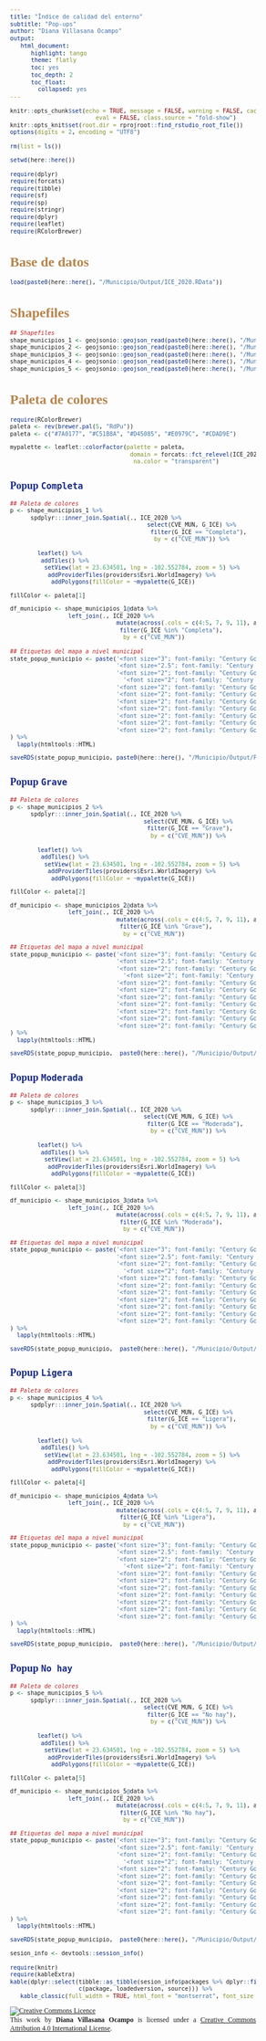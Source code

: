 ```yaml
---
title: "Índice de calidad del entorno"
subtitle: "Pop-ups"
author: "Diana Villasana Ocampo"
output:
   html_document:
      highlight: tango
      theme: flatly
      toc: yes
      toc_depth: 2
      toc_float:
        collapsed: yes
---
```

\usepackage{color}

```{=html}
<style>
code.r{
  font-size: 10px;
}
pre {
  font-size: 12px
}
</style>

<style>
body {
text-align: justify;
font-style: normal;
font-family: "Century Gothic";
font-size: 12px
}
h1.title {
  font-size: 40px;
  color: #000D3B;
}
h1 {
  color: #B6854D;
}
h2 {
  color: #172984;
}
h3 {
  color: #172984;
}
</style>
```

```{=html}
<style>
.nav>li>a {
    position: relative;
    display: block;
    padding: 10px 15px;
    color: #0A2687;
}
.nav-pills>li.active>a, .nav-pills>li.active>a:hover, .nav-pills>li.active>a:focus {
    color: #ffffff;
    background-color: #09C2BC;
}
</style>
```

```r
knitr::opts_chunk$set(echo = TRUE, message = FALSE, warning = FALSE, cache = FALSE, cache.lazy = FALSE, 
                         eval = FALSE, class.source = "fold-show")
knitr::opts_knit$set(root.dir = rprojroot::find_rstudio_root_file())
options(digits = 2, encoding = "UTF8")
```   
 

```r
rm(list = ls())
```

```r
setwd(here::here())
```


```r
require(dplyr)
require(forcats)
require(tibble)
require(sf)
require(sp)
require(stringr)
require(dplyr)
require(leaflet)
require(RColorBrewer)
```

# Base de datos   

```r
load(paste0(here::here(), "/Municipio/Output/ICE_2020.RData"))
```


# Shapefiles 

```r
## Shapefiles
shape_municipios_1 <- geojsonio::geojson_read(paste0(here::here(), "/Municipio/Output/Shapes/municipios_1_json.geojson"), what = "sp") 
shape_municipios_2 <- geojsonio::geojson_read(paste0(here::here(), "/Municipio/Output/Shapes/municipios_2_json.geojson"), what = "sp") 
shape_municipios_3 <- geojsonio::geojson_read(paste0(here::here(), "/Municipio/Output/Shapes/municipios_3_json.geojson"), what = "sp") 
shape_municipios_4 <- geojsonio::geojson_read(paste0(here::here(), "/Municipio/Output/Shapes/municipios_4_json.geojson"), what = "sp") 
shape_municipios_5 <- geojsonio::geojson_read(paste0(here::here(), "/Municipio/Output/Shapes/municipios_5_json.geojson"), what = "sp") 
```


# Paleta de colores 

```r
require(RColorBrewer)
paleta <- rev(brewer.pal(5, "RdPu"))
paleta <- c("#7A0177", "#C51B8A", "#D45085", "#E0979C", "#CDAD9E")

mypalette <- leaflet::colorFactor(palette = paleta, 
                                   domain = forcats::fct_relevel(ICE_2020$G_ICE, c("Completa", "Grave", "Moderada", "Ligera", "No hay")), 
                                    na.color = "transparent")
```


## Popup `Completa`

```r
## Paleta de colores                         
p <- shape_municipios_1 %>%
      spdplyr:::inner_join.Spatial(., ICE_2020 %>% 
                                        select(CVE_MUN, G_ICE) %>%
                                         filter(G_ICE == "Completa"),
                                          by = c("CVE_MUN")) %>%
      
        leaflet() %>% 
         addTiles() %>% 
          setView(lat = 23.634501, lng = -102.552784, zoom = 5) %>%
           addProviderTiles(providers$Esri.WorldImagery) %>%
            addPolygons(fillColor = ~mypalette(G_ICE))

fillColor <- paleta[1]

df_municipio <- shape_municipios_1@data %>%
                 left_join(., ICE_2020 %>% 
                               mutate(across(.cols = c(4:5, 7, 9, 11), as.numeric)) %>%
                                filter(G_ICE %in% "Completa"),
                                 by = c("CVE_MUN"))
                                                
## Etiquetas del mapa a nivel municipal 
state_popup_municipio <- paste('<font size="3"; font-family: "Century Gothic"><strong>',"Estado:",'</strong>','<strong>', df_municipio$NOM_ENT,'</strong></font>','<br/>',
                               '<font size="2.5"; font-family: "Century Gothic"><strong>',"Municipio:",'</strong>','<strong>', df_municipio$NOM_MUN,'</strong></font>','<br/>',
                               '<font size="2"; font-family: "Century Gothic"><strong>',"Población Total:",'</strong></font>','<font size="2"; font-family: "Century Gothic"; color=', fillColor,'><strong>', formatC(df_municipio$POBTOT, format = "f", big.mark = " ", digits = 0),'</strong></font>','<br/>',
                                 '<font size="2"; font-family: "Century Gothic"><strong>',"Grado de Calidad del Entorno:",'</strong></font>','<font size="2"; font-family: "Century Gothic"; color=', fillColor,'><strong>', df_municipio$G_ICE,'</strong></font>','<br/>',
                               '<font size="2"; font-family: "Century Gothic"><strong>',"Índice de Calidad del Entorno (ICE):",'</strong></font>','<font size="2"; font-family: "Century Gothic"; color=', fillColor,'><strong>', format(round(df_municipio$ICE, 2), nsmall = 1),'</strong></font>','<br/>',
                               '<font size="2"; font-family: "Century Gothic"><strong>',"Grado de marginación:",'</strong></font>','<font size="2"; font-family: "Century Gothic"; color=', fillColor,'><strong>', df_municipio$GM_2020,'</strong></font>','<br/>',
                               '<font size="2"; font-family: "Century Gothic"><strong>',"Índice de marginación:",'</strong></font>','<font size="2"; font-family: "Century Gothic"; color=', fillColor,'><strong>', format(round(df_municipio$IM_2020, 2), nsmall = 1),'</strong></font>','<br/>',
                               '<font size="2"; font-family: "Century Gothic"><strong>',"Grado de equipamiento:",'</strong></font>','<font size="2"; font-family: "Century Gothic"; color=', fillColor,'><strong>', df_municipio$G_IE,'</strong></font>','<br/>',
                               '<font size="2"; font-family: "Century Gothic"><strong>',"Índice de equipamiento:",'</strong></font>','<font size="2"; font-family: "Century Gothic"; color=', fillColor,'><strong>', format(round(df_municipio$IE, 2), nsmall = 1),'</strong></font>','<br/>',
                               '<font size="2"; font-family: "Century Gothic"><strong>',"Grado de accesibilidad:",'</strong></font>','<font size="2"; font-family: "Century Gothic"; color=', fillColor,'><strong>', df_municipio$GACC,'</strong></font>','<br/>',
                               '<font size="2"; font-family: "Century Gothic"><strong>',"Índice de accesibilidad:",'</strong></font>','<font size="2"; font-family: "Century Gothic"; color=', fillColor,'><strong>', format(round(df_municipio$IAL, 2), nsmall = 1),'</strong></font>','<br/>'
) %>% 
  lapply(htmltools::HTML)

saveRDS(state_popup_municipio, paste0(here::here(), "/Municipio/Output/PopUp/state_popup_municipio1.RDS"))
```

## Popup `Grave`

```r
## Paleta de colores                         
p <- shape_municipios_2 %>%
      spdplyr:::inner_join.Spatial(., ICE_2020 %>% 
                                       select(CVE_MUN, G_ICE) %>%
                                        filter(G_ICE == "Grave"),
                                         by = c("CVE_MUN")) %>%
      
        leaflet() %>% 
         addTiles() %>% 
          setView(lat = 23.634501, lng = -102.552784, zoom = 5) %>%
           addProviderTiles(providers$Esri.WorldImagery) %>%
            addPolygons(fillColor = ~mypalette(G_ICE))

fillColor <- paleta[2]

df_municipio <- shape_municipios_2@data %>%
                 left_join(., ICE_2020 %>% 
                               mutate(across(.cols = c(4:5, 7, 9, 11), as.numeric)) %>%
                                filter(G_ICE %in% "Grave"),
                                 by = c("CVE_MUN"))

## Etiquetas del mapa a nivel municipal 
state_popup_municipio <- paste('<font size="3"; font-family: "Century Gothic"><strong>',"Estado:",'</strong>','<strong>', df_municipio$NOM_ENT,'</strong></font>','<br/>',
                               '<font size="2.5"; font-family: "Century Gothic"><strong>',"Municipio:",'</strong>','<strong>', df_municipio$NOM_MUN,'</strong></font>','<br/>',
                               '<font size="2"; font-family: "Century Gothic"><strong>',"Población Total:",'</strong></font>','<font size="2"; font-family: "Century Gothic"; color=', fillColor,'><strong>', formatC(df_municipio$POBTOT, format = "f", big.mark = " ", digits = 0),'</strong></font>','<br/>',
                                 '<font size="2"; font-family: "Century Gothic"><strong>',"Grado de Calidad del Entorno:",'</strong></font>','<font size="2"; font-family: "Century Gothic"; color=', fillColor,'><strong>', df_municipio$G_ICE,'</strong></font>','<br/>',
                               '<font size="2"; font-family: "Century Gothic"><strong>',"Índice de Calidad del Entorno (ICE):",'</strong></font>','<font size="2"; font-family: "Century Gothic"; color=', fillColor,'><strong>', format(round(df_municipio$ICE, 2), nsmall = 1),'</strong></font>','<br/>',
                               '<font size="2"; font-family: "Century Gothic"><strong>',"Grado de marginación:",'</strong></font>','<font size="2"; font-family: "Century Gothic"; color=', fillColor,'><strong>', df_municipio$GM_2020,'</strong></font>','<br/>',
                               '<font size="2"; font-family: "Century Gothic"><strong>',"Índice de marginación:",'</strong></font>','<font size="2"; font-family: "Century Gothic"; color=', fillColor,'><strong>', format(round(df_municipio$IM_2020, 2), nsmall = 1),'</strong></font>','<br/>',
                               '<font size="2"; font-family: "Century Gothic"><strong>',"Grado de equipamiento:",'</strong></font>','<font size="2"; font-family: "Century Gothic"; color=', fillColor,'><strong>', df_municipio$G_IE,'</strong></font>','<br/>',
                               '<font size="2"; font-family: "Century Gothic"><strong>',"Índice de equipamiento:",'</strong></font>','<font size="2"; font-family: "Century Gothic"; color=', fillColor,'><strong>', format(round(df_municipio$IE, 2), nsmall = 1),'</strong></font>','<br/>',
                               '<font size="2"; font-family: "Century Gothic"><strong>',"Grado de accesibilidad:",'</strong></font>','<font size="2"; font-family: "Century Gothic"; color=', fillColor,'><strong>', df_municipio$GACC,'</strong></font>','<br/>',
                               '<font size="2"; font-family: "Century Gothic"><strong>',"Índice de accesibilidad:",'</strong></font>','<font size="2"; font-family: "Century Gothic"; color=', fillColor,'><strong>', format(round(df_municipio$IAL, 2), nsmall = 1),'</strong></font>','<br/>'
) %>% 
  lapply(htmltools::HTML)

saveRDS(state_popup_municipio,  paste0(here::here(), "/Municipio/Output/PopUp/state_popup_municipio2.RDS"))
```

## Popup `Moderada`

```r
## Paleta de colores                         
p <- shape_municipios_3 %>%
      spdplyr:::inner_join.Spatial(., ICE_2020 %>% 
                                       select(CVE_MUN, G_ICE) %>%
                                        filter(G_ICE == "Moderada"),
                                         by = c("CVE_MUN")) %>%
      
        leaflet() %>% 
         addTiles() %>% 
          setView(lat = 23.634501, lng = -102.552784, zoom = 5) %>%
           addProviderTiles(providers$Esri.WorldImagery) %>%
            addPolygons(fillColor = ~mypalette(G_ICE))

fillColor <- paleta[3]

df_municipio <- shape_municipios_3@data %>%
                 left_join(., ICE_2020 %>% 
                               mutate(across(.cols = c(4:5, 7, 9, 11), as.numeric)) %>%
                                filter(G_ICE %in% "Moderada"),
                                 by = c("CVE_MUN"))

## Etiquetas del mapa a nivel municipal 
state_popup_municipio <- paste('<font size="3"; font-family: "Century Gothic"><strong>',"Estado:",'</strong>','<strong>', df_municipio$NOM_ENT,'</strong></font>','<br/>',
                               '<font size="2.5"; font-family: "Century Gothic"><strong>',"Municipio:",'</strong>','<strong>', df_municipio$NOM_MUN,'</strong></font>','<br/>',
                               '<font size="2"; font-family: "Century Gothic"><strong>',"Población Total:",'</strong></font>','<font size="2"; font-family: "Century Gothic"; color=', fillColor,'><strong>', formatC(df_municipio$POBTOT, format = "f", big.mark = " ", digits = 0),'</strong></font>','<br/>',
                                 '<font size="2"; font-family: "Century Gothic"><strong>',"Grado de Calidad del Entorno:",'</strong></font>','<font size="2"; font-family: "Century Gothic"; color=', fillColor,'><strong>', df_municipio$G_ICE,'</strong></font>','<br/>',
                               '<font size="2"; font-family: "Century Gothic"><strong>',"Índice de Calidad del Entorno (ICE):",'</strong></font>','<font size="2"; font-family: "Century Gothic"; color=', fillColor,'><strong>', format(round(df_municipio$ICE, 2), nsmall = 1),'</strong></font>','<br/>',
                               '<font size="2"; font-family: "Century Gothic"><strong>',"Grado de marginación:",'</strong></font>','<font size="2"; font-family: "Century Gothic"; color=', fillColor,'><strong>', df_municipio$GM_2020,'</strong></font>','<br/>',
                               '<font size="2"; font-family: "Century Gothic"><strong>',"Índice de marginación:",'</strong></font>','<font size="2"; font-family: "Century Gothic"; color=', fillColor,'><strong>', format(round(df_municipio$IM_2020, 2), nsmall = 1),'</strong></font>','<br/>',
                               '<font size="2"; font-family: "Century Gothic"><strong>',"Grado de equipamiento:",'</strong></font>','<font size="2"; font-family: "Century Gothic"; color=', fillColor,'><strong>', df_municipio$G_IE,'</strong></font>','<br/>',
                               '<font size="2"; font-family: "Century Gothic"><strong>',"Índice de equipamiento:",'</strong></font>','<font size="2"; font-family: "Century Gothic"; color=', fillColor,'><strong>', format(round(df_municipio$IE, 2), nsmall = 1),'</strong></font>','<br/>',
                               '<font size="2"; font-family: "Century Gothic"><strong>',"Grado de accesibilidad:",'</strong></font>','<font size="2"; font-family: "Century Gothic"; color=', fillColor,'><strong>', df_municipio$GACC,'</strong></font>','<br/>',
                               '<font size="2"; font-family: "Century Gothic"><strong>',"Índice de accesibilidad:",'</strong></font>','<font size="2"; font-family: "Century Gothic"; color=', fillColor,'><strong>', format(round(df_municipio$IAL, 2), nsmall = 1),'</strong></font>','<br/>'
) %>% 
  lapply(htmltools::HTML)

saveRDS(state_popup_municipio,  paste0(here::here(), "/Municipio/Output/PopUp/state_popup_municipio3.RDS"))
```

## Popup `Ligera`

```r
## Paleta de colores                         
p <- shape_municipios_4 %>%
      spdplyr:::inner_join.Spatial(., ICE_2020 %>% 
                                       select(CVE_MUN, G_ICE) %>%
                                        filter(G_ICE == "Ligera"),
                                         by = c("CVE_MUN")) %>%
      
        leaflet() %>% 
         addTiles() %>% 
          setView(lat = 23.634501, lng = -102.552784, zoom = 5) %>%
           addProviderTiles(providers$Esri.WorldImagery) %>%
            addPolygons(fillColor = ~mypalette(G_ICE))

fillColor <- paleta[4]

df_municipio <- shape_municipios_4@data %>%
                 left_join(., ICE_2020 %>% 
                               mutate(across(.cols = c(4:5, 7, 9, 11), as.numeric)) %>%
                                filter(G_ICE %in% "Ligera"),
                                 by = c("CVE_MUN"))

## Etiquetas del mapa a nivel municipal 
state_popup_municipio <- paste('<font size="3"; font-family: "Century Gothic"><strong>',"Estado:",'</strong>','<strong>', df_municipio$NOM_ENT,'</strong></font>','<br/>',
                               '<font size="2.5"; font-family: "Century Gothic"><strong>',"Municipio:",'</strong>','<strong>', df_municipio$NOM_MUN,'</strong></font>','<br/>',
                               '<font size="2"; font-family: "Century Gothic"><strong>',"Población Total:",'</strong></font>','<font size="2"; font-family: "Century Gothic"; color=', fillColor,'><strong>', formatC(df_municipio$POBTOT, format = "f", big.mark = " ", digits = 0),'</strong></font>','<br/>',
                                 '<font size="2"; font-family: "Century Gothic"><strong>',"Grado de Calidad del Entorno:",'</strong></font>','<font size="2"; font-family: "Century Gothic"; color=', fillColor,'><strong>', df_municipio$G_ICE,'</strong></font>','<br/>',
                               '<font size="2"; font-family: "Century Gothic"><strong>',"Índice de Calidad del Entorno (ICE):",'</strong></font>','<font size="2"; font-family: "Century Gothic"; color=', fillColor,'><strong>', format(round(df_municipio$ICE, 2), nsmall = 1),'</strong></font>','<br/>',
                               '<font size="2"; font-family: "Century Gothic"><strong>',"Grado de marginación:",'</strong></font>','<font size="2"; font-family: "Century Gothic"; color=', fillColor,'><strong>', df_municipio$GM_2020,'</strong></font>','<br/>',
                               '<font size="2"; font-family: "Century Gothic"><strong>',"Índice de marginación:",'</strong></font>','<font size="2"; font-family: "Century Gothic"; color=', fillColor,'><strong>', format(round(df_municipio$IM_2020, 2), nsmall = 1),'</strong></font>','<br/>',
                               '<font size="2"; font-family: "Century Gothic"><strong>',"Grado de equipamiento:",'</strong></font>','<font size="2"; font-family: "Century Gothic"; color=', fillColor,'><strong>', df_municipio$G_IE,'</strong></font>','<br/>',
                               '<font size="2"; font-family: "Century Gothic"><strong>',"Índice de equipamiento:",'</strong></font>','<font size="2"; font-family: "Century Gothic"; color=', fillColor,'><strong>', format(round(df_municipio$IE, 2), nsmall = 1),'</strong></font>','<br/>',
                               '<font size="2"; font-family: "Century Gothic"><strong>',"Grado de accesibilidad:",'</strong></font>','<font size="2"; font-family: "Century Gothic"; color=', fillColor,'><strong>', df_municipio$GACC,'</strong></font>','<br/>',
                               '<font size="2"; font-family: "Century Gothic"><strong>',"Índice de accesibilidad:",'</strong></font>','<font size="2"; font-family: "Century Gothic"; color=', fillColor,'><strong>', format(round(df_municipio$IAL, 2), nsmall = 1),'</strong></font>','<br/>'
) %>% 
  lapply(htmltools::HTML)

saveRDS(state_popup_municipio,  paste0(here::here(), "/Municipio/Output/PopUp/state_popup_municipio4.RDS"))
```

## Popup `No hay`

```r
## Paleta de colores                         
p <- shape_municipios_5 %>%
      spdplyr:::inner_join.Spatial(., ICE_2020 %>% 
                                       select(CVE_MUN, G_ICE) %>%
                                        filter(G_ICE == "No hay"),
                                         by = c("CVE_MUN")) %>%
      
        leaflet() %>% 
         addTiles() %>% 
          setView(lat = 23.634501, lng = -102.552784, zoom = 5) %>%
           addProviderTiles(providers$Esri.WorldImagery) %>%
            addPolygons(fillColor = ~mypalette(G_ICE))

fillColor <- paleta[5]

df_municipio <- shape_municipios_5@data %>%
                 left_join(., ICE_2020 %>% 
                               mutate(across(.cols = c(4:5, 7, 9, 11), as.numeric)) %>%
                                filter(G_ICE %in% "No hay"),
                                 by = c("CVE_MUN"))

## Etiquetas del mapa a nivel municipal 
state_popup_municipio <- paste('<font size="3"; font-family: "Century Gothic"><strong>',"Estado:",'</strong>','<strong>', df_municipio$NOM_ENT,'</strong></font>','<br/>',
                               '<font size="2.5"; font-family: "Century Gothic"><strong>',"Municipio:",'</strong>','<strong>', df_municipio$NOM_MUN,'</strong></font>','<br/>',
                               '<font size="2"; font-family: "Century Gothic"><strong>',"Población Total:",'</strong></font>','<font size="2"; font-family: "Century Gothic"; color=', fillColor,'><strong>', formatC(df_municipio$POBTOT, format = "f", big.mark = " ", digits = 0),'</strong></font>','<br/>',
                                 '<font size="2"; font-family: "Century Gothic"><strong>',"Grado de Calidad del Entorno:",'</strong></font>','<font size="2"; font-family: "Century Gothic"; color=', fillColor,'><strong>', df_municipio$G_ICE,'</strong></font>','<br/>',
                               '<font size="2"; font-family: "Century Gothic"><strong>',"Índice de Calidad del Entorno (ICE):",'</strong></font>','<font size="2"; font-family: "Century Gothic"; color=', fillColor,'><strong>', format(round(df_municipio$ICE, 2), nsmall = 1),'</strong></font>','<br/>',
                               '<font size="2"; font-family: "Century Gothic"><strong>',"Grado de marginación:",'</strong></font>','<font size="2"; font-family: "Century Gothic"; color=', fillColor,'><strong>', df_municipio$GM_2020,'</strong></font>','<br/>',
                               '<font size="2"; font-family: "Century Gothic"><strong>',"Índice de marginación:",'</strong></font>','<font size="2"; font-family: "Century Gothic"; color=', fillColor,'><strong>', format(round(df_municipio$IM_2020, 2), nsmall = 1),'</strong></font>','<br/>',
                               '<font size="2"; font-family: "Century Gothic"><strong>',"Grado de equipamiento:",'</strong></font>','<font size="2"; font-family: "Century Gothic"; color=', fillColor,'><strong>', df_municipio$G_IE,'</strong></font>','<br/>',
                               '<font size="2"; font-family: "Century Gothic"><strong>',"Índice de equipamiento:",'</strong></font>','<font size="2"; font-family: "Century Gothic"; color=', fillColor,'><strong>', format(round(df_municipio$IE, 2), nsmall = 1),'</strong></font>','<br/>',
                               '<font size="2"; font-family: "Century Gothic"><strong>',"Grado de accesibilidad:",'</strong></font>','<font size="2"; font-family: "Century Gothic"; color=', fillColor,'><strong>', df_municipio$GACC,'</strong></font>','<br/>',
                               '<font size="2"; font-family: "Century Gothic"><strong>',"Índice de accesibilidad:",'</strong></font>','<font size="2"; font-family: "Century Gothic"; color=', fillColor,'><strong>', format(round(df_municipio$IAL, 2), nsmall = 1),'</strong></font>','<br/>'
) %>% 
  lapply(htmltools::HTML)

saveRDS(state_popup_municipio,  paste0(here::here(), "/Municipio/Output/PopUp/state_popup_municipio5.RDS"))
```


```r
sesion_info <- devtools::session_info()
```


```r
require(knitr)
require(kableExtra)
kable(dplyr::select(tibble::as_tibble(sesion_info$packages %>% dplyr::filter(attached == TRUE)),
                    c(package, loadedversion, source))) %>%
   kable_classic(full_width = TRUE, html_font = "montserrat", font_size = 10) 
```


<a rel="license" href="http://creativecommons.org/licenses/by/4.0/"><img src="https://i.creativecommons.org/l/by/4.0/88x31.png" alt="Creative Commons Licence" style="border-width:0"/></a><br />This work by [**Diana Villasana Ocampo**]{xmlns:cc="http://creativecommons.org/ns#" property="cc:attributionName"} is licensed under a <a rel="license" href="http://creativecommons.org/licenses/by/4.0/">Creative Commons Attribution 4.0 International License</a>.




